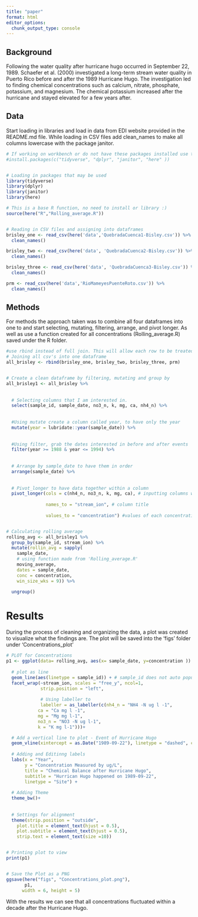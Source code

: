 ```yaml
---
title: "paper"
format: html
editor_options: 
  chunk_output_type: console
---
```


## Background
Following the water quality after hurricane hugo occurred in September 22, 1989. Schaefer et al. (2000) investigated a long-term stream water quality in Puerto Rico before and after the 1989 Hurricane Hugo. The investigation led to finding chemical concentrations such as calcium, nitrate, phosphate, potassium, and magnesium. The  chemical potassium increased after the hurricane and stayed elevated for a few years after.


## Data 
Start loading in libraries and load in data from EDI website provided in the README.md file. While loading in CSV files add clean_names to make all columns lowercase with the package janitor.
```r

# If working on workbench or do not have these packages installed use this in the Console.
#install.packages(c("tidyverse", "dplyr", "janitor", "here" ))


# Loading in packages that may be used
library(tidyverse)
library(dplyr)
library(janitor)
library(here)

# This is a base R function, no need to install or library :)
source(here("R","Rolling_average.R"))


# Reading in CSV files and assigning into dataframes
brisley_one <- read_csv(here('data','QuebradaCuenca1-Bisley.csv')) %>% 
  clean_names()

brisley_two <- read_csv(here('data', 'QuebradaCuenca2-Bisley.csv')) %>% 
  clean_names()

brisley_three <- read_csv(here('data', 'QuebradaCuenca3-Bisley.csv')) %>% 
  clean_names()

prm <- read_csv(here('data','RioMameyesPuenteRoto.csv')) %>% 
  clean_names() 
```


## Methods
For methods the approach taken was to combine all four dataframes into one to and start selecting, mutating, filtering, arrange, and pivot longer.  As well as use a function created for all concentrations (Rolling_average.R) saved under the R folder. 
```r
#use rbind instead of full join. This will allow each row to be treated individually instead of a key
# Joining all csv's into one dataframe
all_brisley <- rbind(brisley_one, brisley_two, brisley_three, prm) 


# Create a clean dataframe by filtering, mutating and group by     
all_brisley1 <- all_brisley %>% 
  
  
  # Selecting columns that I am interested in.
  select(sample_id, sample_date, no3_n, k, mg, ca, nh4_n) %>% 
  
  
  #Using mutate create a column called year, to have only the year
  mutate(year = lubridate::year(sample_date)) %>% 
  
  
  #Using filter, grab the dates interested in before and after events
  filter(year >= 1988 & year <= 1994) %>% 
  
  
  # Arrange by sample_date to have them in order
  arrange(sample_date) %>% 
  
  
  # Pivot_longer to have data together within a column
  pivot_longer(cols = c(nh4_n, no3_n, k, mg, ca), # inputting columns we want to add in one
               
               names_to = "stream_ion", # column title
               
               values_to = "concentration") #values of each concentration


# Calculating rolling average
rolling_avg <- all_brisley1 %>% 
  group_by(sample_id, stream_ion) %>% 
  mutate(rollin_avg = sapply(
    sample_date,
    # using function made from 'Rolling_average.R'
    moving_average, 
    dates = sample_date,
    conc = concentration,
    win_size_wks = 9)) %>% 
  
  ungroup()

```


# Results
During the process of cleaning and organizing the data, a plot was created to visualize what the findings are. The plot will be saved into the 'figs' folder under 'Concentrations_plot'
```r
# PLOT for Concentrations
p1 <- ggplot(data= rolling_avg, aes(x= sample_date, y=concentration )) + # nh4
  
  # plot as line
  geom_line(aes(linetype = sample_id)) + # sample_id does not auto populate
  facet_wrap(~stream_ion, scales = "free_y", ncol=1,
             strip.position = "left",
             
             # Using labeller to 
             labeller = as_labeller(c(nh4_n = "NH4 -N ug l -1",
            ca = "Ca mg l -1",
            mg = "Mg mg l-1",
            no3_n = "NO3 -N ug l-1",
            k = "K mg l-1")))+

  # Add a vertical line to plot - Event of Hurricane Hugo
  geom_vline(xintercept = as.Date("1989-09-22"), linetype = "dashed", color = "red")+
  
  # Adding and Editinng labels 
  labs(x = "Year",
       y = "Concentration Measured by ug/L",
       title = "Chemical Balance after Hurricane Hugo",
       subtitle = "Hurrican Hugo happened on 1989-09-22",
       linetype = "Site") +
  
  # Adding Theme
  theme_bw()+
  
  
  # Settings for alignment
  theme(strip.position = "outside",
    plot.title = element_text(hjust = 0.5),
    plot.subtitle = element_text(hjust = 0.5),
    strip.text = element_text(size =10))


# Printing plot to view
print(p1)


# Save the Plot as a PNG
ggsave(here("figs", "Concentrations_plot.png"),
       p1,
      width = 6, height = 5)


```

With the results we can see that all concentrations fluctuated within a decade after the Hurricane Hugo.
